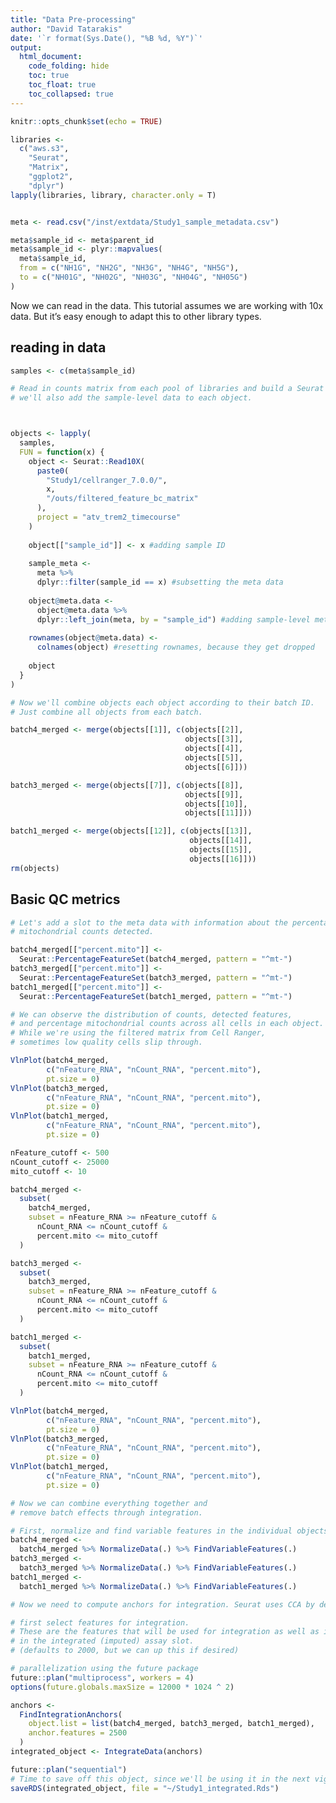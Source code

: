 ```yaml
---
title: "Data Pre-processing"
author: "David Tatarakis"
date: '`r format(Sys.Date(), "%B %d, %Y")`'
output:
  html_document:
    code_folding: hide
    toc: true
    toc_float: true
    toc_collapsed: true
---
```


```r
knitr::opts_chunk$set(echo = TRUE)
```



```r
libraries <-
  c("aws.s3",
    "Seurat",
    "Matrix",
    "ggplot2",
    "dplyr")
lapply(libraries, library, character.only = T)


meta <- read.csv("/inst/extdata/Study1_sample_metadata.csv")

meta$sample_id <- meta$parent_id
meta$sample_id <- plyr::mapvalues(
  meta$sample_id,
  from = c("NH1G", "NH2G", "NH3G", "NH4G", "NH5G"),
  to = c("NH01G", "NH02G", "NH03G", "NH04G", "NH05G")
)
```

Now we can read in the data. This tutorial assumes we are working with 10x data. But it's easy enough to adapt this to other library types.

## reading in data
```r

samples <- c(meta$sample_id)

# Read in counts matrix from each pool of libraries and build a Seurat object
# we'll also add the sample-level data to each object.



objects <- lapply(
  samples,
  FUN = function(x) {
    object <- Seurat::Read10X(
      paste0(
        "Study1/cellranger_7.0.0/",
        x,
        "/outs/filtered_feature_bc_matrix"
      ),
      project = "atv_trem2_timecourse"
    ) 
    
    object[["sample_id"]] <- x #adding sample ID
    
    sample_meta <-
      meta %>% 
      dplyr::filter(sample_id == x) #subsetting the meta data
    
    object@meta.data <-
      object@meta.data %>% 
      dplyr::left_join(meta, by = "sample_id") #adding sample-level metadata
    
    rownames(object@meta.data) <-
      colnames(object) #resetting rownames, because they get dropped
    
    object
  }
)

```

```r
# Now we'll combine objects each object according to their batch ID. 
# Just combine all objects from each batch.

batch4_merged <- merge(objects[[1]], c(objects[[2]],
                                       objects[[3]],
                                       objects[[4]],
                                       objects[[5]],
                                       objects[[6]]))

batch3_merged <- merge(objects[[7]], c(objects[[8]],
                                       objects[[9]],
                                       objects[[10]],
                                       objects[[11]]))

batch1_merged <- merge(objects[[12]], c(objects[[13]],
                                        objects[[14]],
                                        objects[[15]],
                                        objects[[16]]))
rm(objects)
```

## Basic QC metrics
```r
# Let's add a slot to the meta data with information about the percentage of 
# mitochondrial counts detected. 

batch4_merged[["percent.mito"]] <-
  Seurat::PercentageFeatureSet(batch4_merged, pattern = "^mt-")
batch3_merged[["percent.mito"]] <-
  Seurat::PercentageFeatureSet(batch3_merged, pattern = "^mt-")
batch1_merged[["percent.mito"]] <-
  Seurat::PercentageFeatureSet(batch1_merged, pattern = "^mt-")

# We can observe the distribution of counts, detected features, 
# and percentage mitochondrial counts across all cells in each object. 
# While we're using the filtered matrix from Cell Ranger, 
# sometimes low quality cells slip through.

VlnPlot(batch4_merged,
        c("nFeature_RNA", "nCount_RNA", "percent.mito"),
        pt.size = 0)
VlnPlot(batch3_merged,
        c("nFeature_RNA", "nCount_RNA", "percent.mito"),
        pt.size = 0)
VlnPlot(batch1_merged,
        c("nFeature_RNA", "nCount_RNA", "percent.mito"),
        pt.size = 0)
```

```r

nFeature_cutoff <- 500
nCount_cutoff <- 25000
mito_cutoff <- 10

batch4_merged <-
  subset(
    batch4_merged,
    subset = nFeature_RNA >= nFeature_cutoff &
      nCount_RNA <= nCount_cutoff &
      percent.mito <= mito_cutoff
  )

batch3_merged <-
  subset(
    batch3_merged,
    subset = nFeature_RNA >= nFeature_cutoff &
      nCount_RNA <= nCount_cutoff &
      percent.mito <= mito_cutoff
  )

batch1_merged <-
  subset(
    batch1_merged,
    subset = nFeature_RNA >= nFeature_cutoff &
      nCount_RNA <= nCount_cutoff &
      percent.mito <= mito_cutoff
  )

```

```r
VlnPlot(batch4_merged,
        c("nFeature_RNA", "nCount_RNA", "percent.mito"),
        pt.size = 0)
VlnPlot(batch3_merged,
        c("nFeature_RNA", "nCount_RNA", "percent.mito"),
        pt.size = 0)
VlnPlot(batch1_merged,
        c("nFeature_RNA", "nCount_RNA", "percent.mito"),
        pt.size = 0)
```

```r
# Now we can combine everything together and 
# remove batch effects through integration.

# First, normalize and find variable features in the individual objects
batch4_merged <-
  batch4_merged %>% NormalizeData(.) %>% FindVariableFeatures(.)
batch3_merged <-
  batch3_merged %>% NormalizeData(.) %>% FindVariableFeatures(.)
batch1_merged <-
  batch1_merged %>% NormalizeData(.) %>% FindVariableFeatures(.)

# Now we need to compute anchors for integration. Seurat uses CCA by default.

# first select features for integration. 
# These are the features that will be used for integration as well as included 
# in the integrated (imputed) assay slot. 
# (defaults to 2000, but we can up this if desired)

# parallelization using the future package
future::plan("multiprocess", workers = 4)
options(future.globals.maxSize = 12000 * 1024 ^ 2)

anchors <-
  FindIntegrationAnchors(
    object.list = list(batch4_merged, batch3_merged, batch1_merged),
    anchor.features = 2500
  )
integrated_object <- IntegrateData(anchors)

future::plan("sequential")
# Time to save off this object, since we'll be using it in the next vignette.
saveRDS(integrated_object, file = "~/Study1_integrated.Rds")
```



